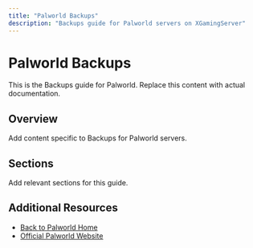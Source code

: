 ```yaml
---
title: "Palworld Backups"
description: "Backups guide for Palworld servers on XGamingServer"
---
```


# Palworld Backups

This is the Backups guide for Palworld. Replace this content with actual documentation.

## Overview

Add content specific to Backups for Palworld servers.

## Sections

Add relevant sections for this guide.

## Additional Resources

- [Back to Palworld Home](./index)
- [Official Palworld Website](https://example.com)
